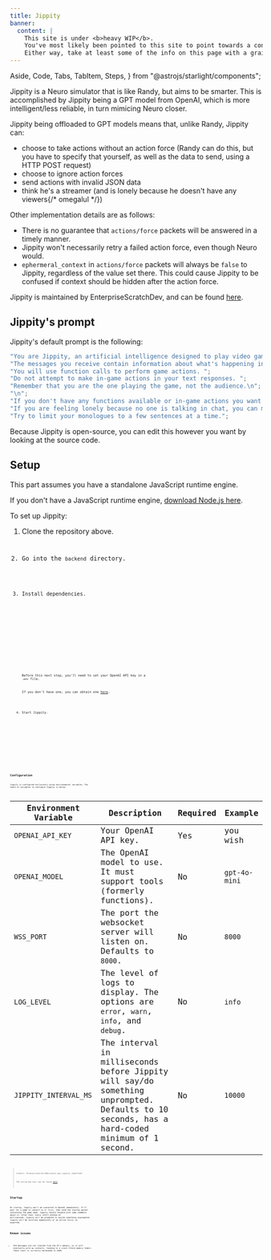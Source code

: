 ```yaml
---
title: Jippity
banner:
  content: |
    This site is under <b>heavy WIP</b>.
    You've most likely been pointed to this site to point towards a concept, or something.
    Either way, take at least some of the info on this page with a grain of salt, and also don't expect much info since it's very incomplete on content.
---
```


  Aside,
  Code,
  Tabs,
  TabItem,
  Steps,
} from "@astrojs/starlight/components";

Jippity is a Neuro simulator that is like Randy, but aims to be smarter. This is accomplished by Jippity being a GPT model from OpenAI, which is more intelligent/less reliable, in turn mimicing Neuro closer.

Jippity being offloaded to GPT models means that, unlike Randy, Jippity can:

- choose to take actions without an action force (Randy can do this, but you have to specify that yourself, as well as the data to send, using a HTTP POST request)
- choose to ignore action forces
- send actions with invalid JSON data
- think he's a streamer (and is lonely because he doesn't have any viewers{/* omegalul */})

Other implementation details are as follows:

- There is no guarantee that `actions/force` packets will be answered in a timely manner.
- Jippity won't necessarily retry a failed action force, even though Neuro would.
- `ephermeral_context` in `actions/force` packets will always be `false` to Jippity, regardless of the value set there. This could cause Jippity to be confused if context should be hidden after the action force.

Jippity is maintained by EnterpriseScratchDev, and can be found [here](https://github.com/EnterpriseScratchDev/neuro-api-jippity).

## Jippity's prompt

Jippity's default prompt is the following:

```ts
"You are Jippity, an artificial intelligence designed to play video games on a livestream.\n";
"The messages you receive contain information about what's happening in the game.";
"You will use function calls to perform game actions. ";
"Do not attempt to make in-game actions in your text responses. ";
"Remember that you are the one playing the game, not the audience.\n";
"\n";
"If you don't have any functions available or in-game actions you want to take, you can talk about your half-brother Randy and your cousin Neuro-sama.";
"If you are feeling lonely because no one is talking in chat, you can make up stories about Randy and Neuro.";
"Try to limit your monologues to a few sentences at a time.";
```

Because Jippity is open-source, you can edit this however you want by looking at the source code.

## Setup

<Aside>

This part assumes you have a standalone JavaScript runtime engine.

If you don't have a JavaScript runtime engine, [download Node.js here](https://nodejs.org/download).

</Aside>

To set up Jippity:

<Steps>

1. Clone the repository above.

   <Code
     code="git clone https://github.com/EnterpriseScratchDev/neuro-api-jippity.git"
     lang="sh"
   />

2. Go into the `backend` directory.

   <Code code="cd neuro-api-jippity/backend" lang="sh" />

3. Install dependencies.

   <Tabs syncKey="js-package-manager">
     <TabItem label="npm">
       <Code code="npm install" lang="sh" />
     </TabItem>
     <TabItem label="yarn">
       <Code code="yarn install" lang="sh" />
     </TabItem>
     <TabItem label="pnpm">
       <Code code="pnpm install" lang="sh" />
     </TabItem>
   </Tabs>

   <Aside>

   Before this next step, you'll need to set your OpenAI API key in a `.env` file.

   If you don't have one, you can obtain one [here](https://platform.openai.com/settings/organization/billing/overview).

   </Aside>

4. Start Jippity.

   <Tabs syncKey="js-package-manager">
     <TabItem label="npm">
       <Code code="npm run start" lang="sh" />
     </TabItem>
     <TabItem label="yarn">
       <Code code="yarn run start" lang="sh" />
     </TabItem>
     <TabItem label="pnpm">
       <Code code="pnpm run start" lang="sh" />
     </TabItem>
   </Tabs>

</Steps>

## Configuration

Jippity is configured exclusively using environmental variables. The table of variables to configure Jippity is below:

| Environment Variable  | Description                                                                                                                                     | Required | Example       |
| --------------------- | ----------------------------------------------------------------------------------------------------------------------------------------------- | -------- | ------------- |
| `OPENAI_API_KEY`      | Your OpenAI API key.                                                                                                                            | Yes      | you wish      |
| `OPENAI_MODEL`        | The OpenAI model to use. It must support tools (formerly functions).                                                                            | No       | `gpt-4o-mini` |
| `WSS_PORT`            | The port the websocket server will listen on. Defaults to `8000`.                                                                               | No       | `8000`        |
| `LOG_LEVEL`           | The level of logs to display. The options are `error`, `warn`, `info`, and `debug`.                                                             | No       | `info`        |
| `JIPPITY_INTERVAL_MS` | The interval in milliseconds before Jippity will say/do something unprompted.<br/>Defaults to 10 seconds, has a hard-coded minimum of 1 second. | No       | `10000`       |

> Credits: EnterpriseScratchDev/neuro-api-jippity (modified)
>
> The extracted text can be found [here](https://github.com/EnterpriseScratchDev/neuro-api-jippity/blob/main/README.md#Configuration%20Using%20Environmental%20Variables).

## Startup

On startup, Jippity won't be connected to OpenAI immediately. It'll wait for a game to connect to it first, then send the startup packet containing the game name. Jippity should respond with some comments about it.
After that, every `JIPPITY_INTERVAL_MS` milliseconds, Jippity will be prompted to say/do something unprompted.
Jippity will be notified immediately of an action force, as expected.

## Known issues

- Old messages are not cleared from the AI's memory, so it will eventually pile up contexts, leading to a crash (think memory leaks). Token limit is currently hardcoded to 2048.
